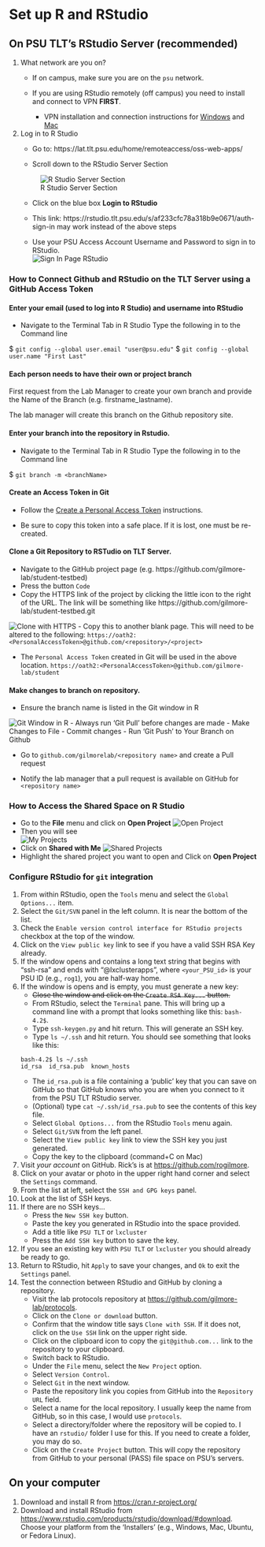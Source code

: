 # Set up R and RStudio

## On PSU TLT's RStudio Server (recommended)

1. What network are you on?
    - If on campus, make sure you are on the `psu` network. 

    - If you are using RStudio remotely (off campus) you need to install and connect to VPN **FIRST**.
        - VPN installation and connection instructions for [Windows](https://ithelp.ssri.psu.edu/penn-state-vpn) and [Mac](https://ithelp.ssri.psu.edu/penn-state-vpn-mac)  
  
2. Log in to R Studio
    - Go to: https://lat.tlt.psu.edu/home/remoteaccess/oss-web-apps/
    
    - Scroll down to the RStudio Server Section  
    
     ![R Studio Server Section](../protocols/imgs/RStudio-ServerInfo.png)  
    - Click on the blue box **Login to RStudio**
    
    * This link: https://rstudio.tlt.psu.edu/s/af233cfc78a318b9e0671/auth-sign-in may work instead of the above steps  
    
    - Use your PSU Access Account Username and Password to sign in to RStudio.  
     ![Sign In Page RStudio](../protocols/imgs/SignInRStudio.JPG)
     

### How to Connect Github and RStudio on the TLT Server using a GitHub Access Token

#### Enter your email (used to log into R Studio) and username into RStudio

- Navigate to the Terminal Tab in R Studio
Type the following in to the Command line

$ `git config --global user.email "user@psu.edu"`
$ `git config --global user.name "First Last"`

#### Each person needs to have their own or project branch

First request from the Lab Manager to create your own branch and provide the Name of the Branch (e.g. firstname_lastname).

The lab manager will create this branch on the Github repository site.

#### Enter your branch into the repository in Rstudio.

- Navigate to the Terminal Tab in R Studio
Type the following in to the Command line

$ `git branch -m <branchName>`

#### Create an Access Token in Git

- Follow the [Create a Personal Access Token](https://docs.github.com/en/authentication/keeping-your-account-and-data-secure/creating-a-personal-access-token) instructions.

- Be sure to copy this token into a safe place. If it is lost, one must be re-created.

#### Clone a Git Repository to RSTudio on TLT Server.

- Navigate to the GitHub project page (e.g. https://github.com/gilmore-lab/student-testbed)
- Press the button  `Code`
- Copy the HTTPS link of the project by clicking the little icon to the right of the URL. The link will be something like https://github.com/gilmore-lab/student-testbed.git

![Clone with HTTPS](../protocols/imgs/GitHub-copy-repo-https.png)
- Copy this to another blank page. This will need to be altered to the following:
`https://oath2:<PersonalAccessToken>@github.com/<repository>/<project>` 

- The `Personal Access Token` created in Git will be used in the above location.
`https://oath2:<PersonalAccessToken>@github.com/gilmore-lab/student` 

#### Make changes to branch on repository. 

- Ensure the branch name is listed in the Git window in R 

![Git Window in R](../protocols/imgs/Git-Window-R.png) 
- Always run 'Git Pull' before changes are made 
- Make Changes to File 
- Commit changes 
- Run 'Git Push' to Your Branch on Github 

- Go to `github.com/gilmorelab/<repository name>` and create a Pull request 

- Notify the lab manager that a pull request is available on GitHub for `<repository name>` 

### How to  Access the Shared Space on R Studio  
- Go to the **File** menu and click on **Open Project** 
![Open Project](../protocols/imgs/ROpenProject.JPG) 
- Then you will see  
![My Projects](../protocols/imgs/RMyProjects.JPG) 
- Click on **Shared with Me** 
![Shared Projects](../protocols/imgs/RSharedProject.JPG) 
- Highlight the shared project you want to open and Click on **Open Project**  

### Configure RStudio for `git` integration

1. From within RStudio, open the `Tools` menu and select the `Global Options...` item.
2. Select the `Git/SVN` panel in the left column. It is near the bottom of the list.
3. Check the `Enable version control interface for RStudio projects` checkbox at the top of the window.
4. Click on the `View public key` link to see if you have a valid SSH RSA Key already. 
5. If the window opens and contains a long text string that begins with "ssh-rsa" and ends with "<your_PSU_id>@lxclusterapps", where `<your_PSU_id>` is your PSU ID (e.g., `rog1`), you are half-way home.
6. If the window is opens and is empty, you must generate a new key:
    - ~~Close the window and click on the `Create RSA Key...` button.~~
    - From RStudio, select the `Terminal` pane. This will bring up a command line with a prompt that looks something like this: `bash-4.2$`.
    - Type `ssh-keygen.py` and hit return. This will generate an SSH key.
    - Type `ls ~/.ssh` and hit return. You should see something that looks like this:
```
bash-4.2$ ls ~/.ssh
id_rsa  id_rsa.pub  known_hosts
```
    - The `id_rsa.pub` is a file containing a 'public' key that you can save on GitHub so that GitHub knows who you are when you connect to it from the PSU TLT RStudio server.
    - (Optional) type `cat ~/.ssh/id_rsa.pub` to see the contents of this key file.
    - Select `Global Options...` from the RStudio `Tools` menu again.
    - Select `Git/SVN` from the left panel.
    - Select the `View public key` link to view the SSH key you just generated.
    - Copy the key to the clipboard (command+C on Mac)
8. Visit *your account* on GitHub. Rick's is at <https://github.com/rogilmore>.
9. Click on your avatar or photo in the upper right hand corner and select the `Settings` command.
10. From the list at left, select the `SSH and GPG keys` panel.
11. Look at the list of SSH keys.
12. If there are no SSH keys...
    - Press the `New SSH key` button.
    - Paste the key you generated in RStudio into the space provided.
    - Add a title like `PSU TLT` or `lxcluster`
    - Press the `Add SSH key` button to save the key.
13. If you see an existing key with `PSU TLT` or `lxcluster` you should already be ready to go.
14. Return to RStudio, hit `Apply` to save your changes, and `Ok` to exit the `Settings` panel.
15. Test the connection between RStudio and GitHub by cloning a repository.
    - Visit the lab protocols repository at <https://github.com/gilmore-lab/protocols>.
    - Click on the `Clone or download` button.
    - Confirm that the window title says `Clone with SSH`. If it does not, click on the `Use SSH` link on the upper right side.
    - Click on the clipboard icon to copy the `git@github.com...` link to the repository to your clipboard.
    - Switch back to RStudio.
    - Under the `File` menu, select the `New Project` option.
    - Select `Version Control`.
    - Select `Git` in the next window.
    - Paste the repository link you copies from GitHub into the `Repository URL` field.
    - Select a name for the local repository. I usually keep the name from GitHub, so in this case, I would use `protocols`.
    - Select a directory/folder where the repository will be copied to. I have an `rstudio/` folder I use for this. If you need to create a folder, you may do so.
    - Click on the `Create Project` button. This will copy the repository from GitHub to your personal (PASS) file space on PSU's servers.
    
## On your computer

1. Download and install R from <https://cran.r-project.org/>
2. Download and install RStudio from <https://www.rstudio.com/products/rstudio/download/#download>. Choose your platform from the 'Installers' (e.g., Windows, Mac, Ubuntu, or Fedora Linux).